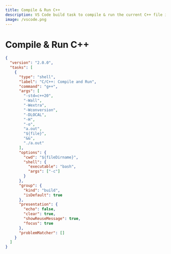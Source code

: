 ```yaml
---
title: Compile & Run C++
description: VS Code build task to compile & run the current C++ file in integrated terminal.
image: /vscode.png
---
```


# Compile & Run C++

```json
{
  "version": "2.0.0",
  "tasks": [
    {
      "type": "shell",
      "label": "C/C++: Compile and Run",
      "command": "g++",
      "args": [
        "-std=c++20",
        "-Wall",
        "-Wextra",
        "-Wconversion",
        "-DLOCAL",
        "-H",
        "-o",
        "a.out",
        "${file}",
        "&&",
        "./a.out"
      ],
      "options": {
        "cwd": "${fileDirname}",
        "shell": {
          "executable": "bash",
          "args": ["-c"]
        }
      },
      "group": {
        "kind": "build",
        "isDefault": true
      },
      "presentation": {
        "echo": false,
        "clear": true,
        "showReuseMessage": true,
        "focus": true
      },
      "problemMatcher": []
    }
  ]
}
```
